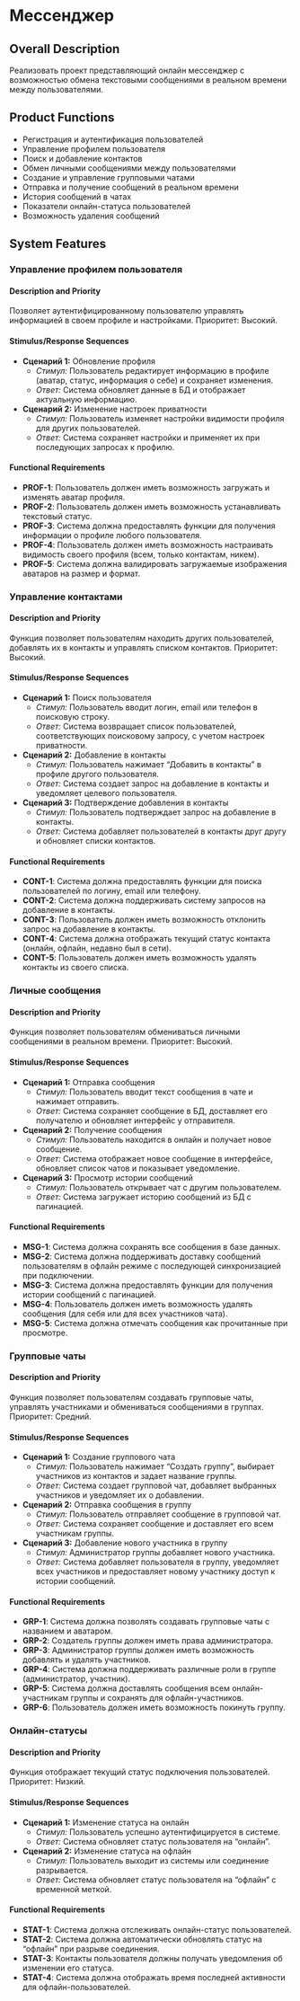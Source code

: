 # Мессенджер

## Overall Description

Реализовать проект представляющий онлайн мессенджер с возможностью обмена текстовыми сообщениями в реальном времени между пользователями.

## Product Functions

- Регистрация и аутентификация пользователей
- Управление профилем пользователя
- Поиск и добавление контактов
- Обмен личными сообщениями между пользователями
- Создание и управление групповыми чатами
- Отправка и получение сообщений в реальном времени
- История сообщений в чатах
- Показатели онлайн-статуса пользователей
- Возможность удаления сообщений

## System Features


### Управление профилем пользователя

#### Description and Priority

Позволяет аутентифицированному пользователю управлять информацией в своем профиле и настройками. Приоритет: Высокий.

#### Stimulus/Response Sequences

- **Сценарий 1:** Обновление профиля
  * *Стимул:* Пользователь редактирует информацию в профиле (аватар, статус, информация о себе) и сохраняет изменения.
  * *Ответ:* Система обновляет данные в БД и отображает актуальную информацию.
- **Сценарий 2:** Изменение настроек приватности
  * *Стимул:* Пользователь изменяет настройки видимости профиля для других пользователей.
  * *Ответ:* Система сохраняет настройки и применяет их при последующих запросах к профилю.

#### Functional Requirements

- **PROF-1**: Пользователь должен иметь возможность загружать и изменять аватар профиля.
- **PROF-2**: Пользователь должен иметь возможность устанавливать текстовый статус.
- **PROF-3**: Система должна предоставлять функции для получения информации о профиле любого пользователя.
- **PROF-4**: Пользователь должен иметь возможность настраивать видимость своего профиля (всем, только контактам, никем).
- **PROF-5**: Система должна валидировать загружаемые изображения аватаров на размер и формат.

### Управление контактами

#### Description and Priority

Функция позволяет пользователям находить других пользователей, добавлять их в контакты и управлять списком контактов. Приоритет: Высокий.

#### Stimulus/Response Sequences

- **Сценарий 1:** Поиск пользователя
  - *Стимул:* Пользователь вводит логин, email или телефон в поисковую строку.
  - *Ответ:* Система возвращает список пользователей, соответствующих поисковому запросу, с учетом настроек приватности.
- **Сценарий 2:** Добавление в контакты
  - *Стимул:* Пользователь нажимает "Добавить в контакты" в профиле другого пользователя.
  - *Ответ:* Система создает запрос на добавление в контакты и уведомляет целевого пользователя.
- **Сценарий 3:** Подтверждение добавления в контакты
  - *Стимул:* Пользователь подтверждает запрос на добавление в контакты.
  - *Ответ:* Система добавляет пользователей в контакты друг другу и обновляет списки контактов.

#### Functional Requirements
- **CONT-1**: Система должна предоставлять функции для поиска пользователей по логину, email или телефону.
- **CONT-2**: Система должна поддерживать систему запросов на добавление в контакты.
- **CONT-3**: Пользователь должен иметь возможность отклонить запрос на добавление в контакты.
- **CONT-4**: Система должна отображать текущий статус контакта (онлайн, офлайн, недавно был в сети).
- **CONT-5**: Пользователь должен иметь возможность удалять контакты из своего списка.

### Личные сообщения

#### Description and Priority

Функция позволяет пользователям обмениваться личными сообщениями в реальном времени. Приоритет: Высокий.

#### Stimulus/Response Sequences

- **Сценарий 1:** Отправка сообщения
  * *Стимул:* Пользователь вводит текст сообщения в чате и нажимает отправить.
  * *Ответ:* Система сохраняет сообщение в БД, доставляет его получателю и обновляет интерфейс у отправителя.
- **Сценарий 2:** Получение сообщения
  * *Стимул:* Пользователь находится в онлайн и получает новое сообщение.
  * *Ответ:* Система отображает новое сообщение в интерфейсе, обновляет список чатов и показывает уведомление.
- **Сценарий 3:** Просмотр истории сообщений
  * *Стимул:* Пользователь открывает чат с другим пользователем.
  * *Ответ:* Система загружает историю сообщений из БД с пагинацией.

#### Functional Requirements

- **MSG-1**: Система должна сохранять все сообщения в базе данных.
- **MSG-2**: Система должна поддерживать доставку сообщений пользователям в офлайн режиме с последующей синхронизацией при подключении.
- **MSG-3**: Система должна предоставлять функции для получения истории сообщений с пагинацией.
- **MSG-4**: Пользователь должен иметь возможность удалять сообщения (для себя или для всех участников чата).
- **MSG-5**: Система должна отмечать сообщения как прочитанные при просмотре.

### Групповые чаты

#### Description and Priority

Функция позволяет пользователям создавать групповые чаты, управлять участниками и обмениваться сообщениями в группах. Приоритет: Средний.

#### Stimulus/Response Sequences

- **Сценарий 1:** Создание группового чата
  * *Стимул:* Пользователь нажимает "Создать группу", выбирает участников из контактов и задает название группы.
  * *Ответ:* Система создает групповой чат, добавляет выбранных участников и уведомляет их о добавлении.
- **Сценарий 2:** Отправка сообщения в группу
  * *Стимул:* Пользователь отправляет сообщение в групповой чат.
  * *Ответ:* Система сохраняет сообщение и доставляет его всем участникам группы.
- **Сценарий 3:** Добавление нового участника в группу
  * *Стимул:* Администратор группы добавляет нового участника.
  * *Ответ:* Система добавляет пользователя в группу, уведомляет всех участников и предоставляет новому участнику доступ к истории сообщений.

#### Functional Requirements

- **GRP-1**: Система должна позволять создавать групповые чаты с названием и аватаром.
- **GRP-2**: Создатель группы должен иметь права администратора.
- **GRP-3**: Администратор группы должен иметь возможность добавлять и удалять участников.
- **GRP-4**: Система должна поддерживать различные роли в группе (администратор, участник).
- **GRP-5**: Система должна доставлять сообщения всем онлайн-участникам группы и сохранять для офлайн-участников.
- **GRP-6**: Пользователь должен иметь возможность покинуть группу.

### Онлайн-статусы

#### Description and Priority

Функция отображает текущий статус подключения пользователей. Приоритет: Низкий.

#### Stimulus/Response Sequences

- **Сценарий 1:** Изменение статуса на онлайн
  * *Стимул:* Пользователь успешно аутентифицируется в системе.
  * *Ответ:* Система обновляет статус пользователя на "онлайн".
- **Сценарий 2:** Изменение статуса на офлайн
  * *Стимул:* Пользователь выходит из системы или соединение разрывается.
  * *Ответ:* Система обновляет статус пользователя на "офлайн" с временной меткой.

#### Functional Requirements

- **STAT-1**: Система должна отслеживать онлайн-статус пользователей.
- **STAT-2**: Система должна автоматически обновлять статус на "офлайн" при разрыве соединения.
- **STAT-3**: Контакты пользователя должны получать уведомления об изменении его статуса.
- **STAT-4**: Система должна отображать время последней активности для офлайн-пользователей.